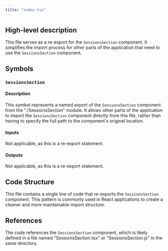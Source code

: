 ```yaml
---
title: "index.tsx"
---
```


## High-level description
This file serves as a re-export for the `SessionsSection` component. It simplifies the import process for other parts of the application that need to use the `SessionsSection` component.

## Symbols

### `SessionsSection`
#### Description
This symbol represents a named export of the `SessionsSection` component from the "./SessionsSection" module. It allows other parts of the application to import the `SessionsSection` component directly from this file, rather than having to specify the full path to the component's original location.

#### Inputs
Not applicable, as this is a re-export statement.

#### Outputs
Not applicable, as this is a re-export statement.

## Code Structure
This file contains a single line of code that re-exports the `SessionsSection` component. This pattern is commonly used in React applications to create a cleaner and more maintainable import structure.

## References
The code references the `SessionsSection` component, which is likely defined in a file named "SessionsSection.tsx" or "SessionsSection.js" in the same directory.